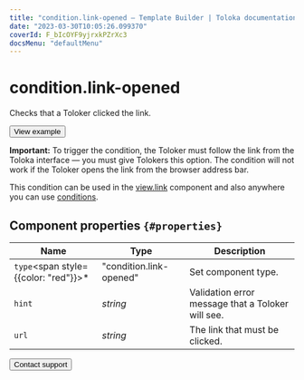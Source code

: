 ```yaml
---
title: "condition.link-opened — Template Builder | Toloka documentation"
date: "2023-03-30T10:05:26.099370"
coverId: F_bIcOYF9yjrxkPZrXc3
docsMenu: "defaultMenu"
---
```


# condition.link-opened

Checks that a Toloker clicked the link.

<Button view="defaultInverse" size="l" type="link" url="https://ya.cc/t/ult2m5XH3xPQFX">View example</Button>

**Important:** To trigger the condition, the Toloker must follow the link from the Toloka interface — you must give Tolokers this option. The condition will not work if the Toloker opens the link from the browser address bar.

This condition can be used in the [view.link](/docs/template-builder/reference/view.link) component and also anywhere you can use [conditions](/docs/template-builder/reference/conditions).

## Component properties `{#properties}`

**Name** | **Type** | **Description**
----- | ----- | -----
`type`<span style={{color: "red"}}>\*</span> | "condition.link-opened" | Set component type.
`hint` | _string_ | Validation error message that a Toloker will see.
`url` | _string_ | The link that must be clicked.

<Button view="defaultInverse" size="l" type="link" url="/docs/guide/troubleshooting/support?form-source=template-builder-reference-condition-link-opened">Contact support</Button>